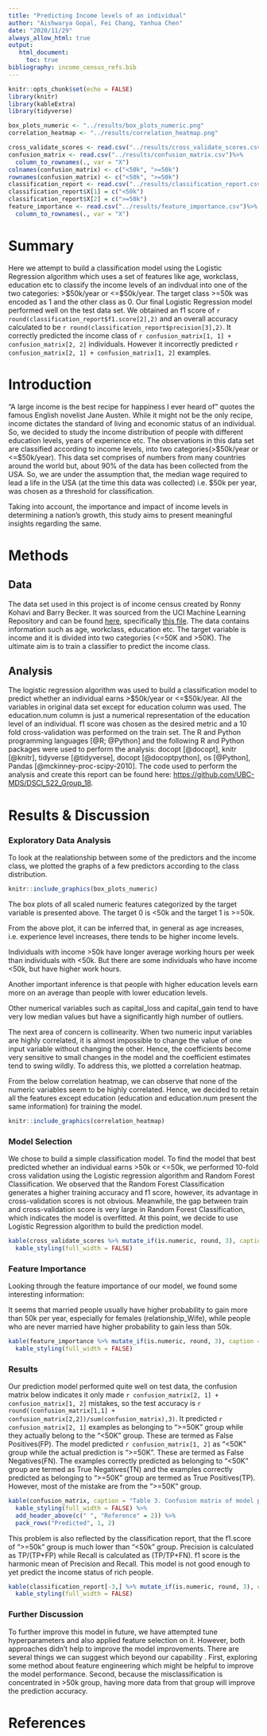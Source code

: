 ```yaml
---
title: "Predicting Income levels of an individual"
author: "Aishwarya Gopal, Fei Chang, Yanhua Chen"
date: "2020/11/29"
always_allow_html: true
output:    
   html_document:
     toc: true
bibliography: income_census_refs.bib
---
```


```r
knitr::opts_chunk$set(echo = FALSE)
library(knitr)
library(kableExtra)
library(tidyverse)
```

```r
box_plots_numeric <- "../results/box_plots_numeric.png"
correlation_heatmap <- "../results/correlation_heatmap.png"
```

```r
cross_validate_scores <- read.csv("../results/cross_validate_scores.csv")
confusion_matrix <- read.csv("../results/confusion_matrix.csv")%>%
  column_to_rownames(., var = "X")
colnames(confusion_matrix) <- c("<50k", ">=50k")
rownames(confusion_matrix) <- c("<50k", ">=50k")
classification_report <- read.csv("../results/classification_report.csv")
classification_report$X[1] = c("<50k")
classification_report$X[2] = c(">=50k")
feature_importance <- read.csv("../results/feature_importance.csv")%>%
  column_to_rownames(., var = "X")

```

# Summary

Here we attempt to build a classification model using the Logistic Regression algorithm which uses a set of features like age, workclass, education etc to classify the income levels of an indivdual into one of the two categories: \>\$50k/year or \<=\$50k/year. The target class \>=50k was encoded as 1 and the other class as 0. Our final Logistic Regression model performed well on the test data set. We obtained an f1 score of `r round(classification_report$f1.score[2],2)` and an overall accuracy calculated to be `r round(classification_report$precision[3],2)`. It correctly predicted the income class of `r confusion_matrix[1, 1] + confusion_matrix[2, 2]` individuals. However it incorrectly predicted `r confusion_matrix[2, 1] + confusion_matrix[1, 2]` examples.

# Introduction

"A large income is the best recipe for happiness I ever heard of" quotes the famous English novelist Jane Austen. While it might not be the only recipe, income dictates the standard of living and economic status of an individual. So, we decided to study the income distribution of people with different education levels, years of experience etc. The observations in this data set are classified according to income levels, into two categories(\>\$50k/year or \<=\$50k/year). This data set comprises of numbers from many countries around the world but, about 90% of the data has been collected from the USA. So, we are under the assumption that, the median wage required to lead a life in the USA (at the time this data was collected) i.e. \$50k per year, was chosen as a threshold for classification.

Taking into account, the importance and impact of income levels in determining a nation's growth, this study aims to present meaningful insights regarding the same.

# Methods

## Data

The data set used in this project is of income census created by Ronny Kohavi and Barry Becker. It was sourced from the UCI Machine Learning Repository and can be found [here](https://archive.ics.uci.edu/ml/machine-learning-databases/adult/), specifically [this file](https://archive.ics.uci.edu/ml/machine-learning-databases/adult/adult.data). The data contains information such as age, workclass, education etc. The target variable is income and it is divided into two categories (\<=50K and \>50K). The ultimate aim is to train a classifier to predict the income class.

## Analysis

The logistic regression algorithm was used to build a classification model to predict whether an individual earns \>\$50k/year or \<=\$50k/year. All the variables in original data set except for education column was used. The education.num column is just a numerical representation of the education level of an individual. f1 score was chosen as the desired metric and a 10 fold cross-validation was performed on the train set. The R and Python programming languages [@R; @Python] and the following R and Python packages were used to perform the analysis: docopt [@docopt], knitr [@knitr], tidyverse [@tidyverse], docopt [@docoptpython], os [@Python], Pandas [@mckinney-proc-scipy-2010]. The code used to perform the analysis and create this report can be found here: <https://github.com/UBC-MDS/DSCI_522_Group_18>.

# Results & Discussion

### Exploratory Data Analysis

To look at the realationship between some of the predictors and the income class, we plotted the graphs of a few predictors according to the class distribution.

```r

knitr::include_graphics(box_plots_numeric)
```

The box plots of all scaled numeric features categorized by the target variable is presented above. The target 0 is \<50k and the target 1 is \>=50k.

From the above plot, it can be inferred that, in general as age increases, i.e. experience level increases, there tends to be higher income levels.

Individuals with income \>50k have longer average working hours per week than individuals with \<50k. But there are some individuals who have income \<50k, but have higher work hours.

Another important inference is that people with higher education levels earn more on an average than people with lower education levels.

Other numerical variables such as capital\_loss and capital\_gain tend to have very low median values but have a significantly high number of outliers.

The next area of concern is collinearity. When two numeric input variables are highly correlated, it is almost impossible to change the value of one input variable without changing the other. Hence, the coefficients become very sensitive to small changes in the model and the coefficient estimates tend to swing wildly. To address this, we plotted a correlation heatmap.

From the below correlation heatmap, we can observe that none of the numeric variables seem to be highly correlated. Hence, we decided to retain all the features except education (education and education.num present the same information) for training the model.

```r
knitr::include_graphics(correlation_heatmap)
```

### Model Selection

We chose to build a simple classification model. To find the model that best predicted whether an individual earns \>50k or \<=50k, we performed 10-fold cross validation using the Logistic regression algorithm and Random Forest Classification. We observed that the Random Forest Classification generates a higher training accuracy and f1 score, however, its advantage in cross-validation scores is not obvious. Meanwhile, the gap between train and cross-validation score is very large in Random Forest Classification, which indicates the model is overfitted. At this point, we decide to use Logistic Regression algorithm to build the prediction model.

```r
kable(cross_validate_scores %>% mutate_if(is.numeric, round, 3), caption = "Table 1. Cross validate scores of model performance on train data.") %>%
  kable_styling(full_width = FALSE)
```

### Feature Importance

Looking through the feature importance of our model, we found some interesting information:

It seems that married people usually have higher probability to gain more than 50k per year, especially for females (relationship\_Wife), while people who are never married have higher probability to gain less than 50k.

```r
kable(feature_importance %>% mutate_if(is.numeric, round, 3), caption = "Table 2. feature importance of final model") %>%
  kable_styling(full_width = FALSE)
```

### Results

Our prediction model performed quite well on test data, the confusion matrix below indicates it only made `r confusion_matrix[2, 1] + confusion_matrix[1, 2]` mistakes, so the test accuracy is `r round((confusion_matrix[1,1] + confusion_matrix[2,2])/sum(confusion_matrix),3)`. It predicted `r confusion_matrix[2, 1]` examples as belonging to "\>=50K" group while they actually belong to the "\<50K" group. These are termed as False Positives(FP). The model predicted `r confusion_matrix[1, 2]` as "\<50K" group while the actual prediction is "\>=50K". These are termed as False Negatives(FN). The examples correctly predicted as belonging to "\<50K" group are termed as True Negatives(TN) and the examples correctly predicted as belonging to "\>=50K" group are termed as True Positives(TP). However, most of the mistake are from the "\>=50K" group.

```r
kable(confusion_matrix, caption = "Table 3. Confusion matrix of model performance on test data.") %>%
  kable_styling(full_width = FALSE) %>%
  add_header_above(c(" ", "Reference" = 2)) %>% 
  pack_rows("Predicted", 1, 2)
```

This problem is also reflected by the classification report, that the f1.score of "\>=50k" group is much lower than "\<50k" group. Precision is calculated as TP/(TP+FP) while Recall is calculated as (TP/TP+FN). f1 score is the harmonic mean of Precision and Recall. This model is not good enough to yet predict the income status of rich people.

```r
kable(classification_report[-3,] %>% mutate_if(is.numeric, round, 3), caption = "Table 4. Classification report of model performance on test data.")%>%
  kable_styling(full_width = FALSE)
```

### Further Discussion

To further improve this model in future, we have attempted tune hyperparameters and also applied feature selection on it. However, both approaches didn't help to improve the model improvements. There are several things we can suggest which beyond our capability . First, exploring some method about feature engineering which might be helpful to improve the model performance. Second, because the misclassification is concentrated in \>50k group, having more data from that group will improve the prediction accuracy.

# References
